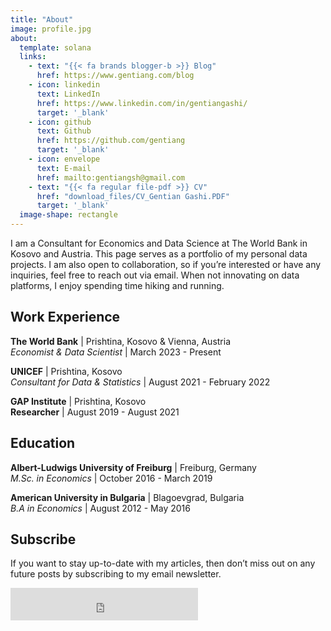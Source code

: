 ```yaml
---
title: "About"
image: profile.jpg
about:
  template: solana
  links:
    - text: "{{< fa brands blogger-b >}} Blog"
      href: https://www.gentiang.com/blog
    - icon: linkedin
      text: LinkedIn
      href: https://www.linkedin.com/in/gentiangashi/
      target: '_blank'
    - icon: github
      text: Github
      href: https://github.com/gentiang
      target: '_blank'
    - icon: envelope
      text: E-mail
      href: mailto:gentiangsh@gmail.com
    - text: "{{< fa regular file-pdf >}} CV"
      href: "download_files/CV_Gentian Gashi.PDF"
      target: '_blank'
  image-shape: rectangle
---
```


I am a Consultant for Economics and Data Science at The World Bank in Kosovo and Austria. This page serves as a portfolio of my personal data projects. I am also open to collaboration, so if you're interested or have any inquiries, feel free to reach out via email. When not innovating on data platforms, I enjoy spending time hiking and running. 

## Work Experience

**The World Bank** \| Prishtina, Kosovo & Vienna, Austria<br> *Economist & Data Scientist* \| March 2023 - Present

**UNICEF** \| Prishtina, Kosovo<br> *Consultant for Data & Statistics* \| August 2021 - February 2022

**GAP Institute** \| Prishtina, Kosovo<br> **Researcher** \| August 2019 - August 2021

## Education

**Albert-Ludwigs University of Freiburg** \| Freiburg, Germany<br> *M.Sc. in Economics* \| October 2016 - March 2019

**American University in Bulgaria** \| Blagoevgrad, Bulgaria<br> *B.A in Economics* \| August 2012 - May 2016

## Subscribe

If you want to stay up-to-date with my articles, then don't miss out on any future posts by subscribing to my email newsletter.

<iframe src="https://embeds.beehiiv.com/cd8cc36b-871e-4643-a3ad-223910787fef?slim=true" data-test-id="beehiiv-embed" height="52" frameborder="0" scrolling="no" style="margin: 0; border-radius: 0px !important; background-color: transparent;"></iframe>
